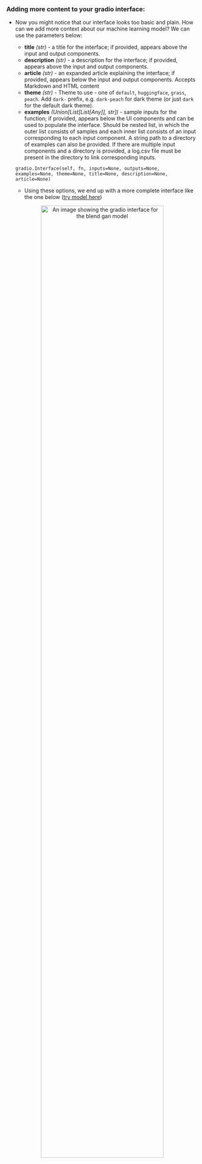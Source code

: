 ### Adding more content to your gradio interface:
  - Now you might notice that our interface looks too basic and plain. How can we add more context about our machine learning model? We can use the parameters below:
      - **title** *(str)* - a title for the interface; if provided, appears above the input and output components.
      - **description** *(str)* - a description for the interface; if provided, appears above the input and output components.
      - **article** *(str)* - an expanded article explaining the interface; if provided, appears below the input and output components. Accepts Markdown and HTML content
      - **theme** *(str)* - Theme to use - one of `default`, `huggingface`, `grass`, `peach`. Add `dark-` prefix, e.g. `dark-peach` for dark theme (or just `dark` for the default dark theme).
      - **examples** *(Union[List[List[Any]], str])* - sample inputs for the function; if provided, appears below the UI components and can be used to populate the interface. Should be nested list, in which the outer list consists of samples and each inner list consists of an input corresponding to each input component. A string path to a directory of examples can also be provided. If there are multiple input components and a directory is provided, a log.csv file must be present in the directory to link corresponding inputs.
        
      ```
      gradio.Interface(self, fn, inputs=None, outputs=None, examples=None, theme=None, title=None, description=None, article=None)
      ```
        
    - Using these options, we end up with a more complete interface like the one below ([try model here](https://huggingface.co/spaces/akhaliq/BlendGAN))

<p align="center">
<img src="/course/static/chapter9/blend-gan.png" alt="An image showing the gradio interface for the blend gan model" width="80%"/>
</p>

